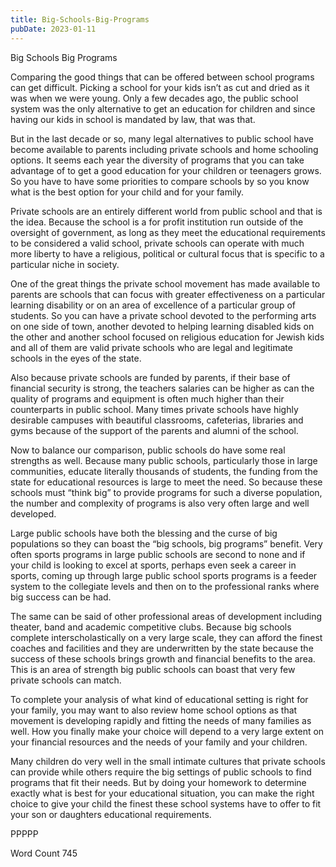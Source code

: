 ```yaml
---
title: Big-Schools-Big-Programs
pubDate: 2023-01-11
---
```


Big Schools Big Programs

Comparing the good things that can be offered between school programs can get difficult.  Picking a school for your kids isn’t as cut and dried as it was when we were young.  Only a few decades ago, the public school system was the only alternative to get an education for children and since having our kids in school is mandated by law, that was that.

But in the last decade or so, many legal alternatives to public school have become available to parents including private schools and home schooling options.  It seems each year the diversity of programs that you can take advantage of to get a good education for your children or teenagers grows.  So you have to have some priorities to compare schools by so you know what is the best option for your child and for your family.

Private schools are an entirely different world from public school and that is the idea.  Because the school is a for profit institution run outside of the oversight of government, as long as they meet the educational requirements to be considered a valid school, private schools can operate with much more liberty to have a religious, political or cultural focus that is specific to a particular niche in society. 

One of the great things the private school movement has made available to parents are schools that can focus with greater effectiveness on a particular learning disability or on an area of excellence of a particular group of students.  So you can have a private school devoted to the performing arts on one side of town, another devoted to helping learning disabled kids on the other and another school focused on religious education for Jewish kids and all of them are valid private schools who are legal and legitimate schools in the eyes of the state.

Also because private schools are funded by parents, if their base of financial security is strong, the teachers salaries can be higher as can the quality of programs and equipment is often much higher than their counterparts in public school.  Many times private schools have highly desirable campuses with beautiful classrooms, cafeterias, libraries and gyms because of the support of the parents and alumni of the school.  

Now to balance our comparison, public schools do have some real strengths as well. Because many public schools, particularly those in large communities, educate literally thousands of students, the funding from the state for educational resources is large to meet the need.  So because these schools must “think big” to provide programs for such a diverse population, the number and complexity of programs is also very often large and well developed.

Large public schools have both the blessing and the curse of big populations so they can boast the “big schools, big programs” benefit.  Very often sports programs in large public schools are second to none and if your child is looking to excel at sports, perhaps even seek a career in sports, coming up through large public school sports programs is a feeder system to the collegiate levels and then on to the professional ranks where big success can be had.

The same can be said of other professional areas of development including theater, band and academic competitive clubs.  Because big schools complete interscholastically on a very large scale, they can afford the finest coaches and facilities and they are underwritten by the state because the success of these schools brings growth and financial benefits to the area.  This is an area of strength big public schools can boast that very few private schools can match.

To complete your analysis of what kind of educational setting is right for your family, you may want to also review home school options as that movement is developing rapidly and fitting the needs of many families as well.  How you finally make your choice will depend to a very large extent on your financial resources and the needs of your family and your children.  

Many children do very well in the small intimate cultures that private schools can provide while others require the big settings of public schools to find programs that fit their needs.  But by doing your homework to determine exactly what is best for your educational situation, you can make the right choice to give your child the finest these school systems have to offer to fit your son or daughters educational requirements.

PPPPP

Word Count 745